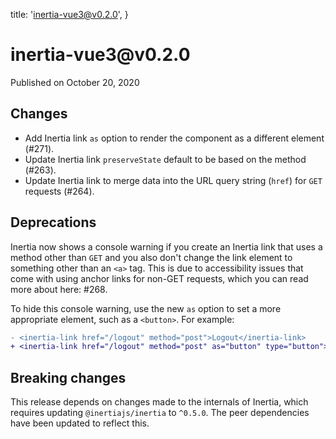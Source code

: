 
  title: 'inertia-vue3@v0.2.0',
}

<h1>inertia-vue3@v0.2.0</h1>

<div className="-mt-8 mb-12 text-base font-medium text-gray-600">Published on October 20, 2020</div>

## Changes

- Add Inertia link `as` option to render the component as a different element (#271).
- Update Inertia link `preserveState` default to be based on the method (#263).
- Update Inertia link to merge data into the URL query string (`href`) for `GET` requests (#264).

## Deprecations

Inertia now shows a console warning if you create an Inertia link that uses a method other than `GET` and you also don't change the link element to something other than an `<a>` tag. This is due to accessibility issues that come with using anchor links for non-GET requests, which you can read more about here: #268.

To hide this console warning, use the new `as` option to set a more appropriate element, such as a `<button>`. For example:

```diff
- <inertia-link href="/logout" method="post">Logout</inertia-link>
+ <inertia-link href="/logout" method="post" as="button" type="button">Logout</inertia-link>
```

## Breaking changes

This release depends on changes made to the internals of Inertia, which requires updating `@inertiajs/inertia` to `^0.5.0`. The peer dependencies have been updated to reflect this.
